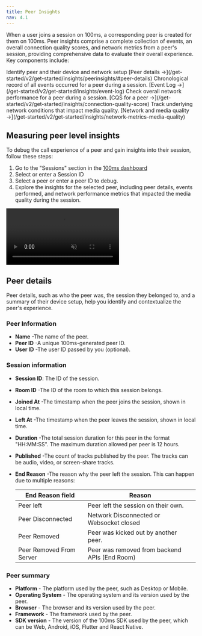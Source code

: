 ```yaml
---
title: Peer Insights
nav: 4.1
---
```


When a user joins a session on 100ms, a corresponding peer is created for them on 100ms. Peer insights comprise a complete collection of events, an overall connection quality scores, and network metrics from a peer's session, providing comprehensive data to evaluate their overall experience. Key components include:

<FlexContainer>
<Callout title="Peer Details">
Identify peer and their device and network setup
[Peer details →](/get-started/v2/get-started/insights/peerinsights/#peer-details)
</Callout>


<Callout title="Check event log of a peer" icon="link">
Chronological record of all events occurred for a peer during a session.
[Event Log →](/get-started/v2/get-started/insights/event-log)
</Callout>
</FlexContainer>

<FlexContainer>
<Callout title="Connection Quality Score" icon="link">
Check overall network performance for a peer during a session.
[CQS for a peer →](/get-started/v2/get-started/insights/connection-quality-score)
</Callout>

<Callout title="Network Performance">
Track underlying network conditions that impact media quality.
[Network and media quality →](/get-started/v2/get-started/insights/network-metrics-media-quality)
</Callout>
</FlexContainer>

## Measuring peer level insights

To debug the call experience of a peer and gain insights into their session, follow these steps:

1. Go to the "Sessions" section in the [100ms dashboard](https://dashboard.100ms.live/dashboard)
2. Select or enter a Session ID
3. Select a peer or enter a peer ID to debug.
4. Explore the insights for the selected peer, including peer details, events performed, and network performance metrics that impacted the media quality during the session.




<video loop="true" autoplay="true" id="vid" muted>
<source src="/docs/guides/peer-insights.mp4" type="video/mp4" />
</video>




## Peer details

Peer details, such as who the peer was, the session they belonged to, and a summary of their device setup, help you identify and contextualize the peer's experience.

### Peer Information

- **Name** -The name of the peer.
- **Peer ID** -A unique 100ms-generated peer ID.
- **User ID** -The user ID passed by you (optional).

### Session information

- **Session ID**: The ID of the session.
- **Room ID** -The ID of the room to which this session belongs.
- **Joined At** -The timestamp when the peer joins the session, shown in local time.
- **Left At** -The timestamp when the peer leaves the session, shown in local time.
- **Duration** -The total session duration for this peer in the format "HH:MM:SS". The maximum duration allowed per peer is 12 hours.
- **Published** -The count of tracks published by the peer. The tracks can be audio, video, or screen-share tracks.
- **End Reason** -The reason why the peer left the session. This can happen due to multiple reasons:

	| End Reason field | Reason|
	|---------| -------|
	| Peer left | Peer left the session on their own.|
	| Peer Disconnected | Network Disconnected or Websocket closed  |
	| Peer Removed  | Peer was kicked out by another peer.|
	| Peer Removed From Server | Peer was removed from backend APIs (End Room)|

### Peer summary

- **Platform** - The platform used by the peer, such as Desktop or Mobile.
- **Operating System** - The operating system and its version used by the peer.
- **Browser** - The browser and its version used by the peer.
- **Framework** - The framework used by the peer.
- **SDK version** - The version of the 100ms SDK used by the peer, which can be Web, Android, iOS, Flutter and React Native.